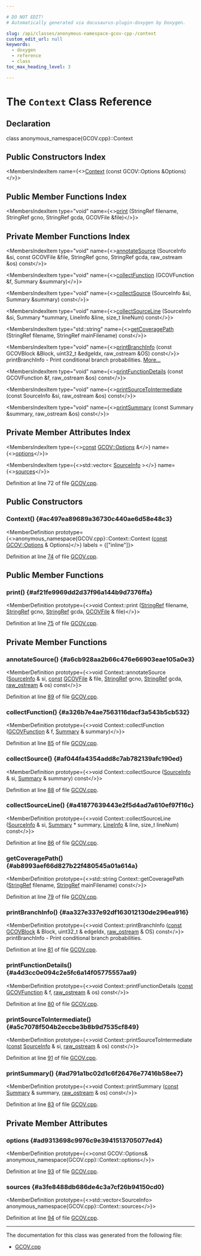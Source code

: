 ```yaml
---

# DO NOT EDIT!
# Automatically generated via docusaurus-plugin-doxygen by Doxygen.

slug: /api/classes/anonymous-namespace-gcov-cpp-/context
custom_edit_url: null
keywords:
  - doxygen
  - reference
  - class
toc_max_heading_level: 3

---
```





# The `Context` Class Reference

<DoxygenPage pluginConfig={pluginConfig}>



## Declaration

<CodeBlock>class anonymous_namespace{GCOV.cpp}::Context</CodeBlock>

## Public Constructors Index

<MembersIndex>

<MembersIndexItem
  name={<><a href="#ac497ea89689a36730c440ae6d58e48c3">Context</a> (const GCOV::Options &amp;Options)</>}>
</MembersIndexItem>

</MembersIndex>

## Public Member Functions Index

<MembersIndex>

<MembersIndexItem
  type="void"
  name={<><a href="#af21fe9969dd2d37f96a144b9d7376ffa">print</a> (StringRef filename, StringRef gcno, StringRef gcda, GCOVFile &amp;file)</>}>
</MembersIndexItem>

</MembersIndex>

## Private Member Functions Index

<MembersIndex>

<MembersIndexItem
  type="void"
  name={<><a href="#a6cb928aa2b66c476e66903eae105a0e3">annotateSource</a> (SourceInfo &amp;si, const GCOVFile &amp;file, StringRef gcno, StringRef gcda, raw&#95;ostream &amp;os) const</>}>
</MembersIndexItem>

<MembersIndexItem
  type="void"
  name={<><a href="#a326b7e4ae7563116dacf3a543b5cb532">collectFunction</a> (GCOVFunction &amp;f, Summary &amp;summary)</>}>
</MembersIndexItem>

<MembersIndexItem
  type="void"
  name={<><a href="#af044fa4354add8c7ab782139afc190ed">collectSource</a> (SourceInfo &amp;si, Summary &amp;summary) const</>}>
</MembersIndexItem>

<MembersIndexItem
  type="void"
  name={<><a href="#a41877639443e2f5d4ad7a610ef97f16c">collectSourceLine</a> (SourceInfo &amp;si, Summary &#42;summary, LineInfo &amp;line, size&#95;t lineNum) const</>}>
</MembersIndexItem>

<MembersIndexItem
  type="std::string"
  name={<><a href="#ab8993aef66d827b22f480545a01a614a">getCoveragePath</a> (StringRef filename, StringRef mainFilename) const</>}>
</MembersIndexItem>

<MembersIndexItem
  type="void"
  name={<><a href="#aa327e337e92df163012130de296ea916">printBranchInfo</a> (const GCOVBlock &amp;Block, uint32&#95;t &amp;edgeIdx, raw&#95;ostream &amp;OS) const</>}>
printBranchInfo - Print conditional branch probabilities. <a href="#aa327e337e92df163012130de296ea916">More...</a>
</MembersIndexItem>

<MembersIndexItem
  type="void"
  name={<><a href="#a4d3cc0e094c2e5fc6a14f05775557aa9">printFunctionDetails</a> (const GCOVFunction &amp;f, raw&#95;ostream &amp;os) const</>}>
</MembersIndexItem>

<MembersIndexItem
  type="void"
  name={<><a href="#a5c7078f504b2eccbe3b8b9d7535cf849">printSourceToIntermediate</a> (const SourceInfo &amp;si, raw&#95;ostream &amp;os) const</>}>
</MembersIndexItem>

<MembersIndexItem
  type="void"
  name={<><a href="#ad791a1bc02d1c6f26476e77416b58ee7">printSummary</a> (const Summary &amp;summary, raw&#95;ostream &amp;os) const</>}>
</MembersIndexItem>

</MembersIndex>

## Private Member Attributes Index

<MembersIndex>

<MembersIndexItem
  type={<><a href="/docs/api/files/lib/lib/target/lib/target/aarch64/aarch64promoteconstant-cpp/#a90f8350fecae261c25be85d38b451bff">const</a> <a href="/docs/api/structs/llvm/gcov/options">GCOV::Options</a> &amp;</>}
  name={<><a href="#ad9313698c9976c9e3941513705077ed4">options</a></>}>
</MembersIndexItem>

<MembersIndexItem
  type={<>std::vector&lt; <a href="/docs/api/structs/anonymous-namespace-gcov-cpp-/sourceinfo">SourceInfo</a> &gt;</>}
  name={<><a href="#a3fe8488db686de4c3a7cf26b94150cd0">sources</a></>}>
</MembersIndexItem>

</MembersIndex>


Definition at line 72 of file <a href="/docs/api/files/lib/lib/profiledata/gcov-cpp">GCOV.cpp</a>.

<SectionDefinition>

## Public Constructors

### Context() {#ac497ea89689a36730c440ae6d58e48c3}

<MemberDefinition
  prototype={<>anonymous&#95;namespace&#123;GCOV.cpp&#125;::Context::Context (<a href="/docs/api/files/lib/lib/target/lib/target/aarch64/aarch64promoteconstant-cpp/#a90f8350fecae261c25be85d38b451bff">const</a> <a href="/docs/api/structs/llvm/gcov/options">GCOV::Options</a> &amp; Options)</>}
  labels = {["inline"]}>

Definition at line <a href="/docs/api/files/lib/lib/profiledata/gcov-cpp/#l00074">74</a> of file <a href="/docs/api/files/lib/lib/profiledata/gcov-cpp">GCOV.cpp</a>.
</MemberDefinition>

</SectionDefinition>

<SectionDefinition>

## Public Member Functions

### print() {#af21fe9969dd2d37f96a144b9d7376ffa}

<MemberDefinition
  prototype={<>void Context::print (<a href="/docs/api/classes/llvm/stringref">StringRef</a> filename, <a href="/docs/api/classes/llvm/stringref">StringRef</a> gcno, <a href="/docs/api/classes/llvm/stringref">StringRef</a> gcda, <a href="/docs/api/classes/llvm/gcovfile">GCOVFile</a> &amp; file)</>}>

Definition at line <a href="/docs/api/files/lib/lib/profiledata/gcov-cpp/#l00075">75</a> of file <a href="/docs/api/files/lib/lib/profiledata/gcov-cpp">GCOV.cpp</a>.
</MemberDefinition>

</SectionDefinition>

<SectionDefinition>

## Private Member Functions

### annotateSource() {#a6cb928aa2b66c476e66903eae105a0e3}

<MemberDefinition
  prototype={<>void Context::annotateSource (<a href="/docs/api/structs/anonymous-namespace-gcov-cpp-/sourceinfo">SourceInfo</a> &amp; si, <a href="/docs/api/files/lib/lib/target/lib/target/aarch64/aarch64promoteconstant-cpp/#a90f8350fecae261c25be85d38b451bff">const</a> <a href="/docs/api/classes/llvm/gcovfile">GCOVFile</a> &amp; file, <a href="/docs/api/classes/llvm/stringref">StringRef</a> gcno, <a href="/docs/api/classes/llvm/stringref">StringRef</a> gcda, <a href="/docs/api/classes/llvm/raw-ostream">raw&#95;ostream</a> &amp; os) const</>}>

Definition at line <a href="/docs/api/files/lib/lib/profiledata/gcov-cpp/#l00089">89</a> of file <a href="/docs/api/files/lib/lib/profiledata/gcov-cpp">GCOV.cpp</a>.
</MemberDefinition>

### collectFunction() {#a326b7e4ae7563116dacf3a543b5cb532}

<MemberDefinition
  prototype={<>void Context::collectFunction (<a href="/docs/api/classes/llvm/gcovfunction">GCOVFunction</a> &amp; f, <a href="/docs/api/structs/anonymous-namespace-gcov-cpp-/summary">Summary</a> &amp; summary)</>}>

Definition at line <a href="/docs/api/files/lib/lib/profiledata/gcov-cpp/#l00085">85</a> of file <a href="/docs/api/files/lib/lib/profiledata/gcov-cpp">GCOV.cpp</a>.
</MemberDefinition>

### collectSource() {#af044fa4354add8c7ab782139afc190ed}

<MemberDefinition
  prototype={<>void Context::collectSource (<a href="/docs/api/structs/anonymous-namespace-gcov-cpp-/sourceinfo">SourceInfo</a> &amp; si, <a href="/docs/api/structs/anonymous-namespace-gcov-cpp-/summary">Summary</a> &amp; summary) const</>}>

Definition at line <a href="/docs/api/files/lib/lib/profiledata/gcov-cpp/#l00088">88</a> of file <a href="/docs/api/files/lib/lib/profiledata/gcov-cpp">GCOV.cpp</a>.
</MemberDefinition>

### collectSourceLine() {#a41877639443e2f5d4ad7a610ef97f16c}

<MemberDefinition
  prototype={<>void Context::collectSourceLine (<a href="/docs/api/structs/anonymous-namespace-gcov-cpp-/sourceinfo">SourceInfo</a> &amp; si, <a href="/docs/api/structs/anonymous-namespace-gcov-cpp-/summary">Summary</a> &#42; summary, <a href="/docs/api/structs/anonymous-namespace-gcov-cpp-/lineinfo">LineInfo</a> &amp; line, size&#95;t lineNum) const</>}>

Definition at line <a href="/docs/api/files/lib/lib/profiledata/gcov-cpp/#l00086">86</a> of file <a href="/docs/api/files/lib/lib/profiledata/gcov-cpp">GCOV.cpp</a>.
</MemberDefinition>

### getCoveragePath() {#ab8993aef66d827b22f480545a01a614a}

<MemberDefinition
  prototype={<>std::string Context::getCoveragePath (<a href="/docs/api/classes/llvm/stringref">StringRef</a> filename, <a href="/docs/api/classes/llvm/stringref">StringRef</a> mainFilename) const</>}>

Definition at line <a href="/docs/api/files/lib/lib/profiledata/gcov-cpp/#l00079">79</a> of file <a href="/docs/api/files/lib/lib/profiledata/gcov-cpp">GCOV.cpp</a>.
</MemberDefinition>

### printBranchInfo() {#aa327e337e92df163012130de296ea916}

<MemberDefinition
  prototype={<>void Context::printBranchInfo (<a href="/docs/api/files/lib/lib/target/lib/target/aarch64/aarch64promoteconstant-cpp/#a90f8350fecae261c25be85d38b451bff">const</a> <a href="/docs/api/classes/llvm/gcovblock">GCOVBlock</a> &amp; Block, uint32&#95;t &amp; edgeIdx, <a href="/docs/api/classes/llvm/raw-ostream">raw&#95;ostream</a> &amp; OS) const</>}>
printBranchInfo - Print conditional branch probabilities.

Definition at line <a href="/docs/api/files/lib/lib/profiledata/gcov-cpp/#l00081">81</a> of file <a href="/docs/api/files/lib/lib/profiledata/gcov-cpp">GCOV.cpp</a>.
</MemberDefinition>

### printFunctionDetails() {#a4d3cc0e094c2e5fc6a14f05775557aa9}

<MemberDefinition
  prototype={<>void Context::printFunctionDetails (<a href="/docs/api/files/lib/lib/target/lib/target/aarch64/aarch64promoteconstant-cpp/#a90f8350fecae261c25be85d38b451bff">const</a> <a href="/docs/api/classes/llvm/gcovfunction">GCOVFunction</a> &amp; f, <a href="/docs/api/classes/llvm/raw-ostream">raw&#95;ostream</a> &amp; os) const</>}>

Definition at line <a href="/docs/api/files/lib/lib/profiledata/gcov-cpp/#l00080">80</a> of file <a href="/docs/api/files/lib/lib/profiledata/gcov-cpp">GCOV.cpp</a>.
</MemberDefinition>

### printSourceToIntermediate() {#a5c7078f504b2eccbe3b8b9d7535cf849}

<MemberDefinition
  prototype={<>void Context::printSourceToIntermediate (<a href="/docs/api/files/lib/lib/target/lib/target/aarch64/aarch64promoteconstant-cpp/#a90f8350fecae261c25be85d38b451bff">const</a> <a href="/docs/api/structs/anonymous-namespace-gcov-cpp-/sourceinfo">SourceInfo</a> &amp; si, <a href="/docs/api/classes/llvm/raw-ostream">raw&#95;ostream</a> &amp; os) const</>}>

Definition at line <a href="/docs/api/files/lib/lib/profiledata/gcov-cpp/#l00091">91</a> of file <a href="/docs/api/files/lib/lib/profiledata/gcov-cpp">GCOV.cpp</a>.
</MemberDefinition>

### printSummary() {#ad791a1bc02d1c6f26476e77416b58ee7}

<MemberDefinition
  prototype={<>void Context::printSummary (<a href="/docs/api/files/lib/lib/target/lib/target/aarch64/aarch64promoteconstant-cpp/#a90f8350fecae261c25be85d38b451bff">const</a> <a href="/docs/api/structs/anonymous-namespace-gcov-cpp-/summary">Summary</a> &amp; summary, <a href="/docs/api/classes/llvm/raw-ostream">raw&#95;ostream</a> &amp; os) const</>}>

Definition at line <a href="/docs/api/files/lib/lib/profiledata/gcov-cpp/#l00083">83</a> of file <a href="/docs/api/files/lib/lib/profiledata/gcov-cpp">GCOV.cpp</a>.
</MemberDefinition>

</SectionDefinition>

<SectionDefinition>

## Private Member Attributes

### options {#ad9313698c9976c9e3941513705077ed4}

<MemberDefinition
  prototype={<>const GCOV::Options&amp; anonymous&#95;namespace&#123;GCOV.cpp&#125;::Context::options</>}>

Definition at line <a href="/docs/api/files/lib/lib/profiledata/gcov-cpp/#l00093">93</a> of file <a href="/docs/api/files/lib/lib/profiledata/gcov-cpp">GCOV.cpp</a>.
</MemberDefinition>

### sources {#a3fe8488db686de4c3a7cf26b94150cd0}

<MemberDefinition
  prototype={<>std::vector&lt;SourceInfo&gt; anonymous&#95;namespace&#123;GCOV.cpp&#125;::Context::sources</>}>

Definition at line <a href="/docs/api/files/lib/lib/profiledata/gcov-cpp/#l00094">94</a> of file <a href="/docs/api/files/lib/lib/profiledata/gcov-cpp">GCOV.cpp</a>.
</MemberDefinition>

</SectionDefinition>

<hr/>

The documentation for this class was generated from the following file:

<ul>
<li><a href="/docs/api/files/lib/lib/profiledata/gcov-cpp">GCOV.cpp</a></li>
</ul>

</DoxygenPage>

